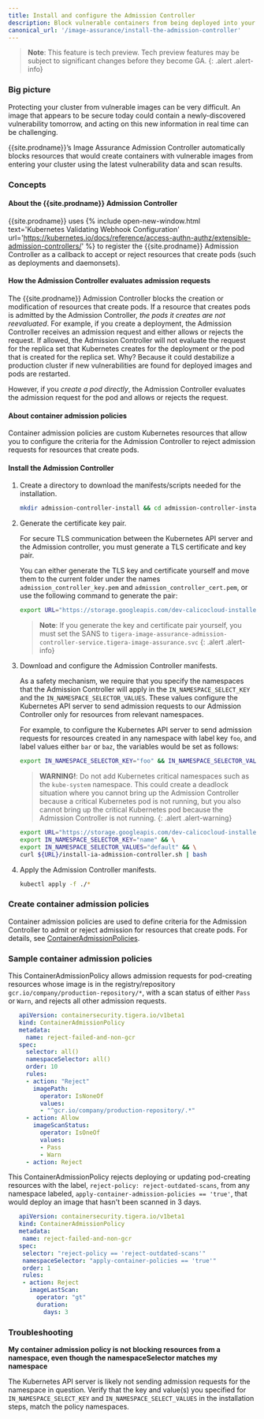 ```yaml
---
title: Install and configure the Admission Controller
description: Block vulnerable containers from being deployed into your cluster using the Admission Controller.
canonical_url: '/image-assurance/install-the-admission-controller'
---
```


>**Note**: This feature is tech preview. Tech preview features may be subject to significant changes before they become GA.
{: .alert .alert-info}

### Big picture

Protecting your cluster from vulnerable images can be very difficult. An image that appears to be secure today could 
contain a newly-discovered vulnerability tomorrow, and acting on this new information in real time can be challenging.

{{site.prodname}}’s Image Assurance Admission Controller automatically blocks resources that would create containers with vulnerable images from entering your cluster using the latest vulnerability data and scan results.

### Concepts

#### About the {{site.prodname}} Admission Controller

{{site.prodname}} uses {% include open-new-window.html text='Kubernetes Validating Webhook Configuration' url='https://kubernetes.io/docs/reference/access-authn-authz/extensible-admission-controllers/' %} to register the {{site.prodname}} Admission Controller as a callback to accept or reject resources that create pods (such as deployments and daemonsets).

#### How the Admission Controller evaluates admission requests

The {{site.prodname}} Admission Controller blocks the creation or modification of resources that create pods. If a resource that creates pods is admitted by the Admission Controller, *the pods it creates are not reevaluated*. For example, if you create a deployment, the Admission Controller receives an admission request and either allows or rejects the request. If allowed, the Admission Controller will not evaluate the request for the replica set that Kubernetes creates for the deployment or the pod that is created for the replica set. Why? Because it could destabilize a production cluster if new vulnerabilities are found for deployed images and pods are restarted.

However, if you *create a pod directly*, the Admission Controller evaluates the admission request for the pod and allows or rejects the request.

#### About container admission policies

Container admission policies are custom Kubernetes resources that allow you to configure the criteria for the Admission Controller to reject admission requests for resources that create pods.

#### Install the Admission Controller

1. Create a directory to download the manifests/scripts needed for the installation.

   ```bash
   mkdir admission-controller-install && cd admission-controller-install
   ```

1. Generate the certificate key pair.

   For secure TLS communication between the Kubernetes API server and the Admission controller, you must generate a TLS
   certificate and key pair.
   
   You can either generate the TLS key and certificate yourself and move them to the current folder under the names
   `admission_controller_key.pem` and `admission_controller_cert.pem`, or use the following command to generate the pair:
   ```bash
   export URL="https://storage.googleapis.com/dev-calicocloud-installer/manifests/brian-v3.12.2-1-ia-dev" && curl ${URL}/generate-open-ssl-key-cert-pair.sh | bash
   ```

   >**Note**: If you generate the key and certificate pair yourself, you must set the SANS to `tigera-image-assurance-admission-controller-service.tigera-image-assurance.svc`
   {: .alert .alert-info}

1. Download and configure the Admission Controller manifests.
   
   As a safety mechanism, we require that you specify the namespaces that the Admission Controller will apply in
   the `IN_NAMESPACE_SELECT_KEY` and the `IN_NAMESPACE_SELECTOR_VALUES`. These values configure the Kubernetes API server to send admission requests to our Admission Controller only for resources from relevant namespaces.

   For example, to configure the Kubernetes API server to send admission requests for resources created in any namespace with label key `foo`, and label values either `bar` or `baz`, the variables would be set as follows:
   
   ```bash
   export IN_NAMESPACE_SELECTOR_KEY="foo" && IN_NAMESPACE_SELECTOR_VALUES="bar baz"
   ```

   >**WARNING!**: Do not add Kubernetes critical namespaces such as the `kube-system` namespace. This could create a
   deadlock situation where you cannot bring up the Admission Controller because a critical Kubernetes pod is not running, but you also cannot bring up the critical Kubernetes pod because the Admission Controller is not running.
   {: .alert .alert-warning}

   ```bash
   export URL="https://storage.googleapis.com/dev-calicocloud-installer/manifests/brian-v3.12.2-1-ia-dev" && \
   export IN_NAMESPACE_SELECTOR_KEY="name" && \
   export IN_NAMESPACE_SELECTOR_VALUES="default" && \
   curl ${URL}/install-ia-admission-controller.sh | bash
   ```

1. Apply the Admission Controller manifests.

   ```bash
   kubectl apply -f ./*
   ```

### Create container admission policies

Container admission policies are used to define criteria for the Admission Controller to admit or reject admission for resources that create pods. For details, see [ContainerAdmissionPolicies]({{site.baseurl}}/reference/resources/containeradmissionpolicy).

### Sample container admission policies

This ContainerAdmissionPolicy allows admission requests for pod-creating resources whose image is in the registry/repository `gcr.io/company/production-repository/*`, with a scan status of either `Pass` or `Warn`, and rejects all other admission requests.

```yaml
   apiVersion: containersecurity.tigera.io/v1beta1
   kind: ContainerAdmissionPolicy
   metadata:
     name: reject-failed-and-non-gcr
   spec:
     selector: all()
     namespaceSelector: all()
     order: 10
     rules:
     - action: "Reject"
       imagePath:
         operator: IsNoneOf
         values:
         - "^gcr.io/company/production-repository/.*"
     - action: Allow
       imageScanStatus:
         operator: IsOneOf
         values:
         - Pass
         - Warn
     - action: Reject
```

This ContainerAdmissionPolicy rejects deploying or updating pod-creating resources with the label, `reject-policy: reject-outdated-scans`, from any namespace labeled, `apply-container-admission-policies == 'true'`, that would deploy an image that hasn't been scanned in 3 days.

```yaml
   apiVersion: containersecurity.tigera.io/v1beta1
   kind: ContainerAdmissionPolicy
   metadata:
    name: reject-failed-and-non-gcr
   spec:
    selector: "reject-policy == 'reject-outdated-scans'"
    namespaceSelector: "apply-container-policies == 'true'"
    order: 1
    rules:
    - action: Reject
      imageLastScan:
        operator: "gt"
        duration:
          days: 3
```

### Troubleshooting

**My container admission policy is not blocking resources from a namespace, even though the namespaceSelector matches my namespace**

The Kubernetes API server is likely not sending admission requests for the namespace in question. Verify that the key and value(s) you specified for `IN_NAMESPACE_SELECT_KEY` and `IN_NAMESPACE_SELECT_VALUES` in the installation steps, match the policy namespaces. 
